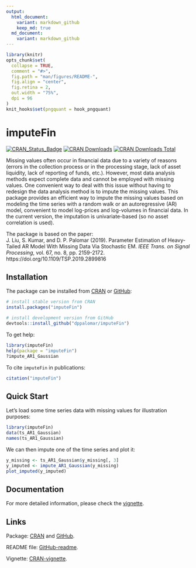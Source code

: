 ```yaml
---
output:
  html_document:
    variant: markdown_github
    keep_md: true
  md_document:
    variant: markdown_github
---
```


<!-- README.md is generated from README.Rmd. Please edit that file -->

```r
library(knitr)
opts_chunk$set(
  collapse = TRUE,
  comment = "#>",
  fig.path = "man/figures/README-",
  fig.align = "center",
  fig.retina = 2,
  out.width = "75%",
  dpi = 96
)
knit_hooks$set(pngquant = hook_pngquant)
```

# imputeFin
[![CRAN_Status_Badge](https://www.r-pkg.org/badges/version/imputeFin)](https://CRAN.R-project.org/package=imputeFin)
[![CRAN Downloads](https://cranlogs.r-pkg.org/badges/imputeFin)](https://CRAN.R-project.org/package=imputeFin)
[![CRAN Downloads Total](https://cranlogs.r-pkg.org/badges/grand-total/imputeFin?color=brightgreen)](https://CRAN.R-project.org/package=imputeFin)

Missing values often occur in financial data due to a variety 
of reasons (errors in the collection process or in the processing stage, 
lack of asset liquidity, lack of reporting of funds, etc.). However, 
most data analysis methods expect complete data and cannot be employed 
with missing values. One convenient way to deal with this issue without 
having to redesign the data analysis method is to impute the missing 
values. This package provides an efficient way to impute the missing 
values based on modeling the time series with a random walk or an 
autoregressive (AR) model, convenient to model log-prices and log-volumes 
in financial data. In the current version, the imputation is 
univariate-based (so no asset correlation is used). 

The package is based on the paper:   
J. Liu, S. Kumar, and D. P. Palomar (2019). Parameter Estimation of 
Heavy-Tailed AR Model With Missing Data Via Stochastic EM. _IEEE Trans. on 
Signal Processing_, vol. 67, no. 8, pp. 2159-2172.
https://doi.org/10.1109/TSP.2019.2899816


## Installation
The package can be installed from [CRAN](https://CRAN.R-project.org/package=imputeFin) or [GitHub](https://github.com/dppalomar/imputeFin):
```r
# install stable version from CRAN
install.packages("imputeFin")

# install development version from GitHub
devtools::install_github("dppalomar/imputeFin")
```

To get help:
```r
library(imputeFin)
help(package = "imputeFin")
?impute_AR1_Gaussian
```

To cite `imputeFin` in publications:
```r
citation("imputeFin")
```



## Quick Start
Let's load some time series data with missing values for illustration purposes:
```r
library(imputeFin)
data(ts_AR1_Gaussian)
names(ts_AR1_Gaussian)
```

We can then impute one of the time series and plot it:
```r
y_missing <- ts_AR1_Gaussian$y_missing[, 3]
y_imputed <- impute_AR1_Gaussian(y_missing)
plot_imputed(y_imputed)
```


## Documentation
For more detailed information, please check the
[vignette](https://CRAN.R-project.org/package=imputeFin/vignettes/ImputeFinancialTimeSeries.html).

## Links
Package: [CRAN](https://CRAN.R-project.org/package=imputeFin) and [GitHub](https://github.com/dppalomar/imputeFin).

README file: [GitHub-readme](https://github.com/dppalomar/imputeFin/blob/master/README.md).

Vignette: [CRAN-vignette](https://CRAN.R-project.org/package=imputeFin/vignettes/ImputeFinancialTimeSeries.html).

